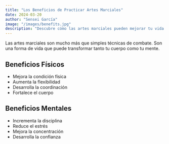 ```yaml
---
title: "Los Beneficios de Practicar Artes Marciales"
date: 2024-03-20
author: "Sensei García"
image: "/images/benefits.jpg"
description: "Descubre cómo las artes marciales pueden mejorar tu vida física y mentalmente"
---
```


Las artes marciales son mucho más que simples técnicas de combate. Son una forma de vida que puede transformar tanto tu cuerpo como tu mente.

## Beneficios Físicos

- Mejora la condición física
- Aumenta la flexibilidad
- Desarrolla la coordinación
- Fortalece el cuerpo

## Beneficios Mentales

- Incrementa la disciplina
- Reduce el estrés
- Mejora la concentración
- Desarrolla la confianza